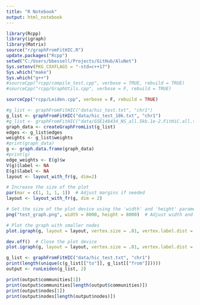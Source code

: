 ```yaml
---
title: "R Notebook"
output: html_notebook
---
```

 

```r
library(Rcpp)
library(igraph)
library(Matrix)
source("r/graphFromFitHIC.R")
update.packages("Rcpp")
setwd("C:/Users/bbessell/Projects/GitHub/AluNet")
Sys.setenv(PKG_CXXFLAGS = "-std=c++17")
Sys.which("make")
Sys.which("g++")
#sourceCpp("rcpp/compile_test.cpp", verbose = TRUE, rebuild = TRUE)
#sourceCpp("rcpp/GraphUtils.cpp", verbose = F, rebuild = TRUE)
```

```r
sourceCpp("rcpp/Leiden.cpp", verbose = F, rebuild = TRUE)
```

```r
#g_list <- graphFromFitHIC("data/hic_test.txt", "chr1")
g_list <- graphFromFitHIC("data/hic_test_10k.txt", "chr1")
#g_list <- graphFromFitHIC("data/GSE148434_NS_all.5kb.1e-2.FitHiC.all.txt", "chr1")
graph_data <- createGraphFromList(g_list)
edges <- g_list$edges
weights <- g_list$weights
#print(graph_data)
g <- graph.data.frame(graph_data)
#print(g)
edge_weights <- E(g)$w
V(g)$label <- NA
E(g)$label <- NA
layout <- layout_with_fr(g, dim=2)

# Increase the size of the plot
par(mar = c(1, 1, 1, 1))  # Adjust margins if needed
layout <- layout_with_fr(g, dim = 2)

# Set the size of the plot device using the 'width' and 'height' parameters
png("test_graph.png", width = 8000, height = 8000)  # Adjust width and height as needed

# Plot the graph with smaller nodes
plot.igraph(g, layout = layout, vertex.size = .01, vertex.label.dist = 2, edge.alpha = 1, edge.arrow.size = 0)

dev.off()  # Close the plot device
plot.igraph(g, layout = layout, vertex.size = .01, vertex.label.dist = 2, edge.alpha = 1, edge.arrow.size = 0)
```

```r
g_list <- graphFromFitHIC("data/hic_test.txt", "chr1")
print(length(unique(c(g_list[["to"]], g_list[["from"]]))))
output <- runLeiden(g_list, 2)
```
```r
print(output$communities[1])
print(output$communities[length(output$communities)])
print(output$nodes[1])
print(output$nodes[length(output$nodes)])
```
